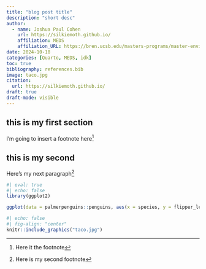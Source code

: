 ```yaml
---
title: "blog post title"
description: "short desc"
author: 
  - name: Joshua Paul Cohen
    url: https://silkiemoth.github.io/
    affiliation: MEDS
    affiliation_URL: https://bren.ucsb.edu/masters-programs/master-environmental-data-science
date: 2024-10-18
categories: [Quarto, MEDS, idk]
toc: true
bibliography: references.bib
image: taco.jpg
citation:
  url: https://silkiemoth.github.io/
draft: true
draft-mode: visible
---
```


## this is my first section

I'm going to insert a footnote here[^1]

[^1]: Here it the footnote

## this is my second

Here's my next paragraph^[Here is my second footnote]

```r
#| eval: true
#| echo: false
library(ggplot2)

ggplot(data = palmerpenguins::penguins, aes(x = species, y = flipper_length_mm))

```

```r
#| echo: false
#| fig-align: "center"
knitr::include_graphics("taco.jpg")
```

